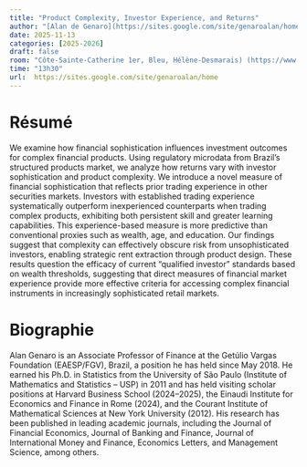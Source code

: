 ```yaml
---
title: "Product Complexity, Investor Experience, and Returns"
author: "[Alan de Genaro](https://sites.google.com/site/genaroalan/home)"
date: 2025-11-13
categories: [2025-2026]
draft: false
room: "Côte-Sainte-Catherine 1er, Bleu, Hélène-Desmarais) (https://www.hec.ca/campus/cote_sainte_catherine/1er_etage/salles_cours/hdesmarais.html)"
time: "13h30"
url:  https://sites.google.com/site/genaroalan/home
---
```


# Résumé

We examine how financial sophistication influences investment outcomes for complex financial products. Using regulatory microdata from Brazil’s structured products market, we analyze how returns vary with investor sophistication and product complexity. We introduce a novel measure of financial sophistication that reflects prior trading experience in other securities markets. Investors with established trading experience systematically outperform inexperienced counterparts when trading complex products, exhibiting both persistent skill and greater learning capabilities. This experience-based measure is more predictive than conventional proxies such as wealth, age, and education. Our findings suggest that complexity can effectively obscure risk from unsophisticated investors, enabling strategic rent extraction through product design. These results question the efficacy of current “qualified investor” standards based on wealth thresholds, suggesting that direct measures of financial market experience provide more effective criteria for accessing complex financial instruments in increasingly sophisticated retail markets.

# Biographie

Alan Genaro is an Associate Professor of Finance at the Getúlio Vargas Foundation (EAESP/FGV), Brazil, a position he has held since May 2018. He earned his Ph.D. in Statistics from the University of São Paulo (Institute of Mathematics and Statistics – USP) in 2011 and has held visiting scholar positions at Harvard Business School (2024–2025), the Einaudi Institute for Economics and Finance in Rome (2024), and the Courant Institute of Mathematical Sciences at New York University (2012). His research has been published in leading academic journals, including the Journal of Financial Economics, Journal of Banking and Finance, Journal of International Money and Finance, Economics Letters, and Management Science, among others.
